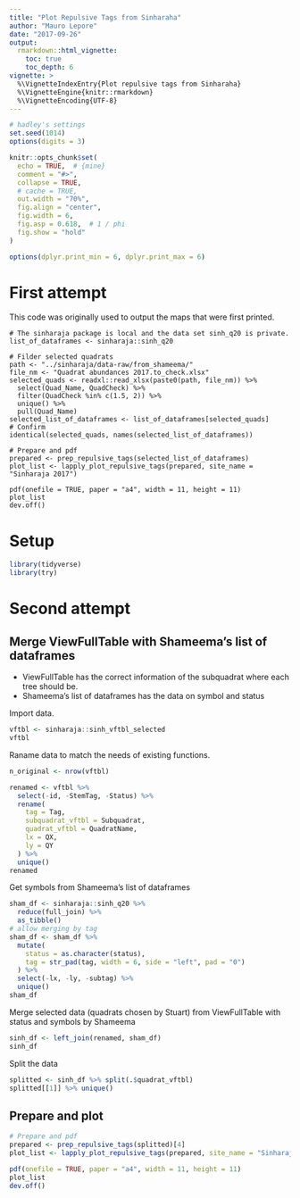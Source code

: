 ```yaml
---
title: "Plot Repulsive Tags from Sinharaha"
author: "Mauro Lepore"
date: "2017-09-26"
output: 
  rmarkdown::html_vignette:
    toc: true
    toc_depth: 6
vignette: >
  %\VignetteIndexEntry{Plot repulsive tags from Sinharaha}
  %\VignetteEngine{knitr::rmarkdown}
  %\VignetteEncoding{UTF-8}
---
```


```r
# hadley's settings
set.seed(1014)
options(digits = 3)

knitr::opts_chunk$set(
  echo = TRUE,  # {mine}
  comment = "#>",
  collapse = TRUE,
  # cache = TRUE,
  out.width = "70%",
  fig.align = "center",
  fig.width = 6,
  fig.asp = 0.618,  # 1 / phi
  fig.show = "hold"
)

options(dplyr.print_min = 6, dplyr.print_max = 6)
```

# First attempt

This code was originally used to output the maps that were first printed.

```
# The sinharaja package is local and the data set sinh_q20 is private.
list_of_dataframes <- sinharaja::sinh_q20

# Filder selected quadrats
path <- "../sinharaja/data-raw/from_shameema/"
file_nm <- "Quadrat abundances 2017.to_check.xlsx"
selected_quads <- readxl::read_xlsx(paste0(path, file_nm)) %>%
  select(Quad_Name, QuadCheck) %>%
  filter(QuadCheck %in% c(1.5, 2)) %>%
  unique() %>%
  pull(Quad_Name)
selected_list_of_dataframes <- list_of_dataframes[selected_quads]
# Confirm
identical(selected_quads, names(selected_list_of_dataframes))

# Prepare and pdf
prepared <- prep_repulsive_tags(selected_list_of_dataframes)
plot_list <- lapply_plot_repulsive_tags(prepared, site_name = "Sinharaja 2017")

pdf(onefile = TRUE, paper = "a4", width = 11, height = 11)
plot_list
dev.off()
```

# Setup 

```r
library(tidyverse)
library(try)
```



# Second attempt

## Merge ViewFullTable with Shameema's list of dataframes

* ViewFullTable has the correct information of the subquadrat where each tree should be.
* Shameema's list of dataframes has the data on symbol and status

Import data.

```r
vftbl <- sinharaja::sinh_vftbl_selected
vftbl
```

Raname data to match the needs of existing functions.

```r
n_original <- nrow(vftbl)

renamed <- vftbl %>% 
  select(-id, -StemTag, -Status) %>% 
  rename(
    tag = Tag,
    subquadrat_vftbl = Subquadrat,
    quadrat_vftbl = QuadratName,
    lx = QX,
    ly = QY
  ) %>% 
  unique()
renamed
```

Get symbols from Shameema's list of dataframes

```r
sham_df <- sinharaja::sinh_q20 %>% 
  reduce(full_join) %>% 
  as_tibble()
# allow merging by tag
sham_df <- sham_df %>% 
  mutate(
    status = as.character(status),
    tag = str_pad(tag, width = 6, side = "left", pad = "0")
  ) %>% 
  select(-lx, -ly, -subtag) %>% 
  unique()
sham_df
```

Merge selected data (quadrats chosen by Stuart) from ViewFullTable with status and symbols by Shameema

```r
sinh_df <- left_join(renamed, sham_df)
sinh_df
```

Split the data

```r
splitted <- sinh_df %>% split(.$quadrat_vftbl)
splitted[[1]] %>% unique()
```

## Prepare and plot

```r
# Prepare and pdf
prepared <- prep_repulsive_tags(splitted)[4]
plot_list <- lapply_plot_repulsive_tags(prepared, site_name = "Sinharaja 2017")

pdf(onefile = TRUE, paper = "a4", width = 11, height = 11)
plot_list
dev.off()
```



